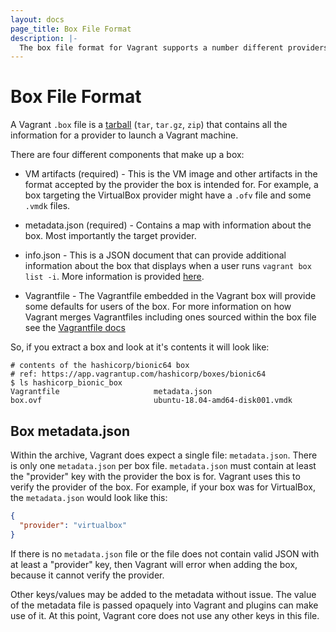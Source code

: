 ```yaml
---
layout: docs
page_title: Box File Format
description: |-
  The box file format for Vagrant supports a number different providers.
---
```


# Box File Format

A Vagrant `.box` file is a [tarball](<https://en.wikipedia.org/wiki/Tar_(computing)>)
(`tar`, `tar.gz`, `zip`) that contains all the information for a provider
to launch a Vagrant machine.

There are four different components that make up a box:

- VM artifacts (required) - This is the VM image and other artifacts
  in the format accepted by the provider the box is intended for. 
  For example, a box targeting the VirtualBox provider might have a `.ofv` 
  file and some `.vmdk` files.

- metadata.json (required) - Contains a map with information about the box.
  Most importantly the target provider.

- info.json - This is a JSON document that can provide additional
  information about the box that displays when a user runs
  `vagrant box list -i`. More information is provided [here](/vagrant/docs/boxes/info).

- Vagrantfile - The Vagrantfile embedded in the Vagrant box will provide
  some defaults for users of the box. For more information on how 
  Vagrant merges Vagrantfiles including ones sourced within the 
  box file see the [Vagrantfile docs](/vagrant/vagrant-cloud)

So, if you extract a box and look at it's contents it will look like:
```
# contents of the hashicorp/bionic64 box
# ref: https://app.vagrantup.com/hashicorp/boxes/bionic64
$ ls hashicorp_bionic_box  
Vagrantfile                     metadata.json
box.ovf                         ubuntu-18.04-amd64-disk001.vmdk
```

## Box metadata.json

Within the archive, Vagrant does expect a single file:
`metadata.json`. There is only one `metadata.json` per box file.
`metadata.json` must contain at least the "provider" key with the
provider the box is for. Vagrant uses this to verify the provider of
the box. For example, if your box was for VirtualBox, the
`metadata.json` would look like this:

```json
{
  "provider": "virtualbox"
}
```

If there is no `metadata.json` file or the file does not contain valid JSON
with at least a "provider" key, then Vagrant will error when adding the box,
because it cannot verify the provider.

Other keys/values may be added to the metadata without issue. The value
of the metadata file is passed opaquely into Vagrant and plugins can make
use of it. At this point, Vagrant core does not use any other keys in this
file.
